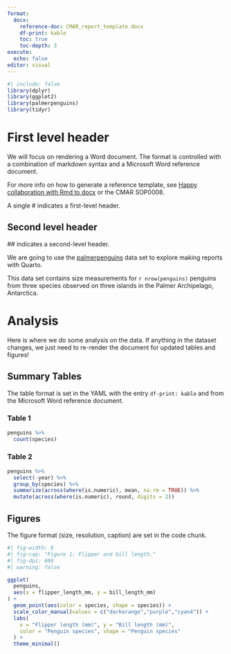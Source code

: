 ```yaml
---
format: 
  docx: 
    reference-doc: CMAR_report_template.docx
    df-print: kable
    toc: true
    toc-depth: 3
execute: 
  echo: false
editor: visual
---
```


\newpage

```r
#| include: false
library(dplyr)
library(ggplot2)
library(palmerpenguins)
library(tidyr)
```

# First level header

We will focus on rendering a Word document. The format is controlled with a combination of markdown syntax and a Microsoft Word reference document.

For more info on how to generate a reference template, see [Happy collaboration with Rmd to docx](https://rmarkdown.rstudio.com/articles_docx.html) or the CMAR SOP0008.

A single \# indicates a first-level header.

## Second level header 

\## indicates a second-level header.

We are going to use the [palmerpenguins](https://allisonhorst.github.io/palmerpenguins/) data set to explore making reports with Quarto.

This data set contains size measurements for `r nrow(penguins)` penguins from three species observed on three islands in the Palmer Archipelago, Antarctica.

# Analysis

Here is where we do some analysis on the data. If anything in the dataset changes, we just need to re-render the document for updated tables and figures!

## Summary Tables

The table format is set in the YAML with the entry `df-print: kable` and from the Microsoft Word reference document.

### Table 1

```r
penguins %>% 
  count(species)
```

### Table 2

```r
penguins %>% 
  select(-year) %>% 
  group_by(species) %>% 
  summarize(across(where(is.numeric), mean, na.rm = TRUE)) %>% 
  mutate(across(where(is.numeric), round, digits = 2))
```

\newpage

## Figures

The figure format (size, resolution, caption) are set in the code chunk.

```r
#| fig-width: 8
#| fig-cap: "Figure 1: Flipper and bill length."
#| fig-dpi: 600
#| warning: false

ggplot(
  penguins, 
  aes(x = flipper_length_mm, y = bill_length_mm)
) +
  geom_point(aes(color = species, shape = species)) +
  scale_color_manual(values = c("darkorange","purple","cyan4")) +
  labs(
    x = "Flipper length (mm)", y = "Bill length (mm)",
    color = "Penguin species", shape = "Penguin species"
  ) +
  theme_minimal()

```
